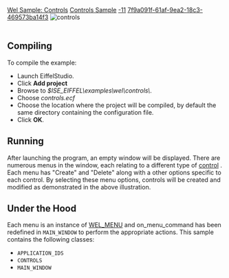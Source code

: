 [[Property:title|Wel Sample: Controls]]
[[Property:link_title|Controls Sample]]
[[Property:weight|-11]]
[[Property:uuid|7f9a091f-61af-9ea2-18c3-469573ba14f3]]
[[Image:controls|controls]]  <br/>
<br/>

==Compiling==

To compile the example: 
* Launch EiffelStudio. 
* Click '''Add project'''
* Browse to ''$ISE_EIFFEL\examples\wel\controls\''. 
* Choose ''controls.ecf''
* Choose the location where the project will be compiled, by default the same directory containing the configuration file. 
* Click '''OK'''. 

==Running==

After launching the program, an empty window will be displayed. There are numerous menus in the window, each relating to a different type of [[Controls|control]] . Each menu has "Create" and "Delete" along with a other options specific to each control. By selecting these menu options, controls will be created and modified as demonstrated in the above illustration. 

==Under the Hood==

Each menu is an instance of [[ref:libraries/wel/reference/wel_menu_chart|WEL_MENU]]  and on_menu_command has been redefined in <code>MAIN_WINDOW</code> to perform the appropriate actions. 
This sample contains the following classes: 
* <code>APPLICATION_IDS</code>
* <code>CONTROLS</code>
* <code>MAIN_WINDOW</code>

{{seealso| '''See Also''' <br/>
[[WEL_LIST_VIEW|WEL_LIST_VIEW]]  <br/>
[[ref:/libraries/wel/reference/wel_combo_box_chart|WEL_COMBO_BOX]]  <br/>
[[WEL_PUSH_BUTTON|WEL_PUSH_BUTTON]]  <br/>
[[ref:/libraries/wel/reference/wel_edit_chart|WEL_EDIT]]  <br/>
[[WEL_RADIO_BUTTON|WEL_RADIO_BUTTON]]  <br/>
[[WEL_PUSH_BUTTON|WEL_CHECK_BUTTON]]  <br/>
[[WEL_MULTIPLE_LINE_EDIT|WEL_MULTIPLE_LINE_EDIT]]  <br/>
[[WEL_SCROLL_BAR|WEL_SCROLL_BAR]]  }}







